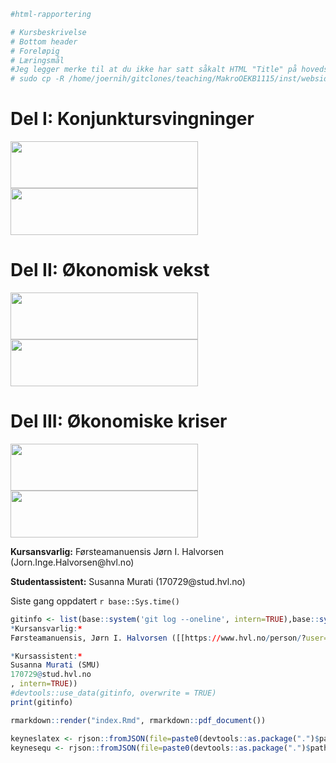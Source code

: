 
```r
#html-rapportering  

# Kursbeskrivelse
# Bottom header
# Foreløpig 
# Læringsmål
#Jeg legger merke til at du ikke har satt såkalt HTML "Title" på hovedsiden.... derfor kommer den opp med "Redirecting" som title... I Chrome så blir dette vist i TAB'en (Arkfanen) ... så det ser litt rart ut.
# sudo cp -R /home/joernih/gitclones/teaching/MakroOEKB1115/inst/webside/_site /var/www/abc

```

# Del I: Konjunktursvingninger
<img id='grede' src="bilder/cycles.jpg" height="75px" width="300px" />
<img id='grere' src="bilder/money.jpg" height="75px" width="300px" />

# Del II: Økonomisk vekst
<img id='grere' src="bilder/poverty.jpg" height="75px" width="300px" />
<img id='grede' src="bilder/growth.jpg" height="75px" width="300px" />

# Del III: Økonomiske kriser
<img id='grede' src="bilder/depression.jpg" height="75px" width="300px" />
<img id='grere' src="bilder/recession.jpg" height="75px" width="300px" />

**Kursansvarlig:** Førsteamanuensis Jørn I. Halvorsen (Jorn.Inge.Halvorsen@hvl.no)

**Studentassistent:** Susanna Murati (170729@stud.hvl.no)

<!--
<span style="color:red"> Status: Under utvikling </span>
-->
Siste gang oppdatert ``r base::Sys.time()`` 

```r
gitinfo <- list(base::system('git log --oneline', intern=TRUE),base::system('git rev-list --count HEAD'
*Kursansvarlig:*
Førsteamanuensis, Jørn I. Halvorsen ([[https://www.hvl.no/person/?user=3601450][JIH]])

*Kursassistent:*
Susanna Murati (SMU) 
170729@stud.hvl.no
, intern=TRUE))
#devtools::use_data(gitinfo, overwrite = TRUE)
print(gitinfo)
```

```r
rmarkdown::render("index.Rmd", rmarkdown::pdf_document())
```

```r
keyneslatex <- rjson::fromJSON(file=paste0(devtools::as.package(".")$path,'/webside/jupyter/keynestex.json'))
keynesequ <- rjson::fromJSON(file=paste0(devtools::as.package(".")$path,'/webside/jupyter/keynesequ.json'))
```

<!--susanna-007@hotmail.com  -->    


<!--
(dvs. tilby lån til kundene ved å øke pengemengden)
The argument that banks originate loans and thereby create money and additional demand was once a commonplace position. But in the 1950s, American Neoclassicals in particular began to push the view that banks are effectively just intermediaries between savers and investors; the view that banks were uniquely important in capitalism became a fringe view. I cover this history and the revival of the endogenous money approach by Basil Moore, Augusto Graziani and others
-->
